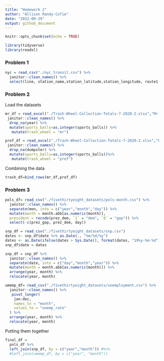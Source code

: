 ```yaml
---
title: "Homework 2"
author: "Allison Randy-Cofie"
date: "2022-09-29"
output: github_document
---
```


```r
knitr::opts_chunk$set(echo = TRUE)
```

```r
library(tidyverse)
library(readxl)
```
### Problem 1
```r
nyc = read_csv("./nyc_transit.csv") %>% 
  janitor::clean_names() %>% 
  select(line, station_name,station_latitude,station_longitude, route1:route11,entry,vending,entrance_type,ada) 
```



### Problem 2

Load the datasets
```r
mr_df = read_excel("./Trash-Wheel-Collection-Totals-7-2020-2.xlsx","Mr. Trash Wheel","A2:N534")%>%
 janitor::clean_names() %>% 
  drop_na(year) %>% 
  mutate(sports_balls=as.integer(sports_balls)) %>% 
   mutate(trash_wheel = "mr")
```

```r
prof_df = read_excel("./Trash-Wheel-Collection-Totals-7-2020-2.xlsx","Professor Trash Wheel","A2:N116")%>%
 janitor::clean_names() %>% 
  drop_na(dumpster) %>% 
  mutate(sports_balls=as.integer(sports_balls))%>% 
   mutate(trash_wheel = "prof")
```

Combining the data
```r
trash_df=bind_rows(mr_df,prof_df)
```

### Problem 3
```r
pols_df= read_csv("./fivethirtyeight_datasets/pols-month.csv") %>% 
  janitor::clean_names() %>% 
  separate(mon, into = c("year","month","day")) %>% 
  mutate(month = month.abb[as.numeric(month)],
  president = recode(prez_dem, `1` = "dem", `0` = "gop")) %>% 
  select(-c(prez_gop, prez_dem, day)) 
```

```r
snp_df = read_csv("./fivethirtyeight_datasets/snp.csv") 
dates <- snp_df$date %>% as.Date(., "%m/%d/%y")
dates <- as.Date(ifelse(dates > Sys.Date(), format(dates, "19%y-%m-%d"), format(dates)))
snp_df$date = dates

snp_df = snp_df %>% 
  janitor::clean_names() %>% 
  separate(date, into = c("day","month","year")) %>% 
  mutate(month = month.abb[as.numeric(month)]) %>% 
  arrange(year, month) %>% 
  relocate(year, month)
```

```r
umemp_df= read_csv("./fivethirtyeight_datasets/unemployment.csv") %>% 
  janitor::clean_names() %>%
   pivot_longer(
    jan:dec, 
    names_to = "month",
    values_to = "unemp_rate"
  ) %>% 
  arrange(year, month) %>% 
  relocate(year, month)
```


Putting them together
```r
final_df = 
  pols_df %>% 
  left_join(snp_df, by = c("year","month")) #%>% 
  #left_join(umemp_df, by = c("year", "month"))


```



